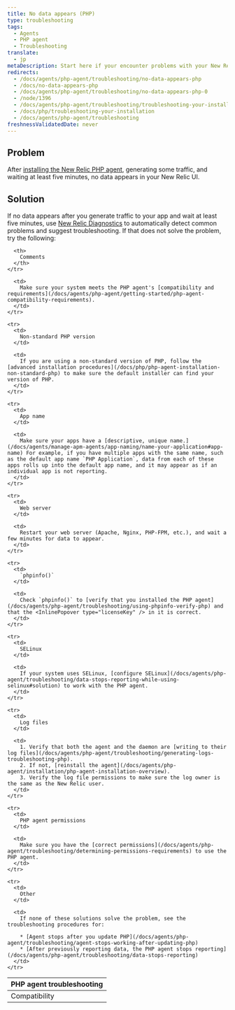 ```yaml
---
title: No data appears (PHP)
type: troubleshooting
tags:
  - Agents
  - PHP agent
  - Troubleshooting
translate:
  - jp
metaDescription: Start here if your encounter problems with your New Relic PHP agent installation.
redirects:
  - /docs/agents/php-agent/troubleshooting/no-data-appears-php
  - /docs/no-data-appears-php
  - /docs/agents/php-agent/troubleshooting/no-data-appears-php-0
  - /node/1396
  - /docs/agents/php-agent/troubleshooting/troubleshooting-your-installation
  - /docs/php/troubleshooting-your-installation
  - /docs/agents/php-agent/troubleshooting
freshnessValidatedDate: never
---
```


## Problem

After [installing the New Relic PHP agent](/docs/agents/php-agent/installation/php-agent-installation-overview), generating some traffic, and waiting at least five minutes, no data appears in your New Relic UI.

## Solution

If no data appears after you generate traffic to your app and wait at least five minutes, use [New Relic Diagnostics](/docs/agents/manage-apm-agents/troubleshooting/new-relic-diagnostics) to automatically detect common problems and suggest troubleshooting. If that does not solve the problem, try the following:

<table>
  <thead>
    <tr>
      <th>
        PHP agent troubleshooting
      </th>

      <th>
        Comments
      </th>
    </tr>
  </thead>

  <tbody>
    <tr>
      <td>
        Compatibility
      </td>

      <td>
        Make sure your system meets the PHP agent's [compatibility and requirements](/docs/agents/php-agent/getting-started/php-agent-compatibility-requirements).
      </td>
    </tr>

    <tr>
      <td>
        Non-standard PHP version
      </td>

      <td>
        If you are using a non-standard version of PHP, follow the [advanced installation procedures](/docs/php/php-agent-installation-non-standard-php) to make sure the default installer can find your version of PHP.
      </td>
    </tr>

    <tr>
      <td>
        App name
      </td>

      <td>
        Make sure your apps have a [descriptive, unique name.](/docs/agents/manage-apm-agents/app-naming/name-your-application#app-name) For example, if you have multiple apps with the same name, such as the default app name `PHP Application`, data from each of these apps rolls up into the default app name, and it may appear as if an individual app is not reporting.
      </td>
    </tr>

    <tr>
      <td>
        Web server
      </td>

      <td>
        Restart your web server (Apache, Nginx, PHP-FPM, etc.), and wait a few minutes for data to appear.
      </td>
    </tr>

    <tr>
      <td>
        `phpinfo()`
      </td>

      <td>
        Check `phpinfo()` to [verify that you installed the PHP agent](/docs/agents/php-agent/troubleshooting/using-phpinfo-verify-php) and that the <InlinePopover type="licenseKey" /> in it is correct.
      </td>
    </tr>

    <tr>
      <td>
        SELinux
      </td>

      <td>
        If your system uses SELinux, [configure SELinux](/docs/agents/php-agent/troubleshooting/data-stops-reporting-while-using-selinux#solution) to work with the PHP agent.
      </td>
    </tr>

    <tr>
      <td>
        Log files
      </td>

      <td>
        1. Verify that both the agent and the daemon are [writing to their log files](/docs/agents/php-agent/troubleshooting/generating-logs-troubleshooting-php).
        2. If not, [reinstall the agent](/docs/agents/php-agent/installation/php-agent-installation-overview).
        3. Verify the log file permissions to make sure the log owner is the same as the New Relic user.
      </td>
    </tr>

    <tr>
      <td>
        PHP agent permissions
      </td>

      <td>
        Make sure you have the [correct permissions](/docs/agents/php-agent/troubleshooting/determining-permissions-requirements) to use the PHP agent.
      </td>
    </tr>

    <tr>
      <td>
        Other
      </td>

      <td>
        If none of these solutions solve the problem, see the troubleshooting procedures for:

        * [Agent stops after you update PHP](/docs/agents/php-agent/troubleshooting/agent-stops-working-after-updating-php)
        * [After previously reporting data, the PHP agent stops reporting](/docs/agents/php-agent/troubleshooting/data-stops-reporting)
      </td>
    </tr>
  </tbody>
</table>
